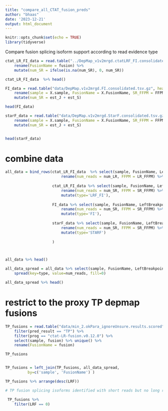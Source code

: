 ```yaml
---
title: "compare_all_CTAT_fusion_preds"
author: "bhaas"
date: '2023-12-21'
output: html_document
---
```


```r
knitr::opts_chunk$set(echo = TRUE)
library(tidyverse)
```


Compare fusion splicing isoform support according to read evidence type


```r

ctat_LR_FI_data = read.table("../DepMap_v1v2mrgd.ctatLRF_FI.consolidated.tsv.gz", header=T, sep="\t", stringsAsFactors = F, com='') %>%
    rename(FusionName = fusion) %>% 
    mutate(num_SR = ifelse(is.na(num_SR), 0, num_SR))

ctat_LR_FI_data  %>% head()

```


```r

FI_data = read.table("data/DepMap.v1v2mrgd.FI.consolidated.tsv.gz", header=T, sep="\t", stringsAsFactors = F, com='') %>%
    rename(sample = X.sample, FusionName = X.FusionName, SR_FFPM = FFPM) %>%
    mutate(num_SR = est_J + est_S)

head(FI_data) 

```

```r

starF_data = read.table("data/DepMap.v1v2mrgd.StarF.consolidated.tsv.gz", header=T, sep="\t", stringsAsFactors = F, com='') %>%
    rename(sample = X.sample, FusionName = X.FusionName, SR_FFPM = FFPM) %>%
    mutate(num_SR = est_J + est_S)


head(starF_data)

```


# combine data

```r

all_data = bind_rows(ctat_LR_FI_data  %>% select(sample, FusionName, LeftBreakpoint, RightBreakpoint, num_LR, LR_FFPM) %>% 
                         rename(num_reads = num_LR, FFPM = LR_FFPM) %>% mutate(type='LRF'),
                     
                     ctat_LR_FI_data %>% select(sample, FusionName, LeftBreakpoint, RightBreakpoint, num_SR, SR_FFPM) %>% 
                         rename(num_reads = num_SR, FFPM = SR_FFPM) %>% filter(num_reads > 0) %>%
                         mutate(type='LRF_FI'),
                     
                     FI_data %>% select(sample, FusionName, LeftBreakpoint, RightBreakpoint, num_SR, SR_FFPM) %>% 
                         rename(num_reads = num_SR, FFPM = SR_FFPM) %>%
                         mutate(type='FI'),
                     
                     starF_data %>% select(sample, FusionName, LeftBreakpoint, RightBreakpoint, num_SR, SR_FFPM) %>% 
                         rename(num_reads = num_SR, FFPM = SR_FFPM) %>%
                         mutate(type='STARF')
                     
                     )



all_data %>% head()

```


```r

all_data_spread = all_data %>% select(sample, FusionName, LeftBreakpoint, RightBreakpoint, num_reads, type) %>%
    spread(key=type, value=num_reads, fill=0)

all_data_spread %>% head()

```


# restrict to the proxy TP depmap fusions


```r

TP_fusions = read.table("data/min_2.okPara_ignoreUnsure.results.scored", sep="\t", header=T, stringsAsFactors = F) %>%
    filter(pred_result == "TP") %>%
    filter(prog == "ctat-LR-fusion.v0.12.0") %>%
    select(sample, fusion) %>% unique() %>%
    rename(FusionName = fusion)

TP_fusions 



```

```r

TP_fusions = left_join(TP_fusions, all_data_spread,
          by=c('sample', 'FusionName') )

TP_fusions %>% arrange(desc(LRF))
```


```r

# TP fusion splicing isoforms identified with short reads but no long reads

 TP_fusions %>%
    filter(LRF == 0)


```






